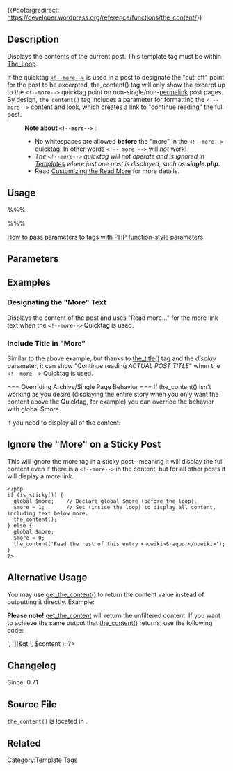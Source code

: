 {{#dotorgredirect: https://developer.wordpress.org/reference/functions/the_content/}}

{{Languages|
{{en|Template Tags/the_content}}
{{ja|テンプレートタグ/the_content}}
}}

== Description ==

Displays the contents of the current post. This template tag must be within [[The_Loop]].

If the quicktag [[Writing Posts#Visual Versus HTML Editor|<tt><nowiki><!--more--></nowiki></tt>]] is used in a post to designate the "cut-off" point for the post to be excerpted, the_content() tag will only show the excerpt up to the <tt><nowiki><!--more--></nowiki></tt> quicktag point on non-single/non-[[Glossary#Permalink|permalink]] post pages.  By design, <tt>the_content()</tt> tag includes a parameter for formatting the <tt><nowiki><!--more--></nowiki></tt> content and look, which creates a link to "continue reading" the full post.

:'''Note about <tt><nowiki><!--more--></nowiki></tt>''' :
:* No whitespaces are allowed '''before''' the "more" in the <tt><nowiki><!--more--></nowiki></tt> quicktag. In other words <tt><nowiki><!-- more --></nowiki></tt> will ''not'' work!
:* ''The <tt><nowiki><!--more--></nowiki></tt> quicktag will not operate and is ignored in [[Templates]] where just one post is displayed, such as '''single.php'''.''
:* Read [[Customizing the Read More]] for more details.

== Usage ==

%%%<?php the_content( $more_link_text, $stripteaser ); ?>%%%

[[Template Tags/How to Pass Tag Parameters#Tags with PHP function-style parameters|How to pass parameters to tags with PHP function-style parameters]]

== Parameters ==

{{Parameter|$more_link_text|string|The link text to display for the "more" link.|optional|'(more...)'}}
{{Parameter|$stripteaser|boolean|Strip teaser content before the more text.|optional|false}}

== Examples ==

=== Designating the "More" Text ===

Displays the content of the post and uses "Read more..." for the more link text when the <tt><nowiki><!--more--></nowiki></tt> Quicktag is used.

 <?php the_content('Read more...'); ?>

=== Include Title in "More" ===

Similar to the above example, but thanks to [[Template Tags/the title|the_title()]] tag and the ''display'' parameter, it can show "Continue reading ''ACTUAL POST TITLE''" when the <tt><nowiki><!--more--></nowiki></tt> Quicktag is used.

 <?php the_content("Continue reading " . get_the_title()); ?>

=== Overriding Archive/Single Page Behavior ===

If the_content() isn't working as you desire (displaying the entire story when you only want the content above the <tt><nowiki><!--more--></nowiki></tt> Quicktag, for example) you can override the behavior with global $more.

 <?php 
 global $more;    // Declare global $more (before the loop).
 $more = 0;       // Set (inside the loop) to display content above the more tag.
 the_content("More...");
 ?>

if you need to display all of the content:

 <?php 
 global $more;    // Declare global $more (before the loop).
 $more = 1;       // Set (inside the loop) to display all content, including text below more.
 the_content();
 ?>

==Ignore the "More" on a Sticky Post==
This will ignore the more tag in a sticky post--meaning it will display the full content even if there is a <tt><nowiki><!--more--></nowiki></tt> in the content, but for all other posts it will display a more link.
  
<pre>
<?php
if (is_sticky()) {
  global $more;    // Declare global $more (before the loop).
  $more = 1;       // Set (inside the loop) to display all content, including text below more.
  the_content();
} else {
  global $more;
  $more = 0;
  the_content('Read the rest of this entry <nowiki>&raquo;</nowiki>');
}
?>
</pre>

== Alternative Usage ==

You may use [[Function Reference/get_the_content|get_the_content()]] to return the content value instead of outputting it directly.  Example:

 <?php $content = get_the_content(); ?>

'''Please note!''' [[Function Reference/get_the_content|get_the_content]] will return the unfiltered content. If you want to achieve the same output that [[Template Tags/the_content|the_content()]] returns, use the following code:

 <?php
 $content = apply_filters( 'the_content', get_the_content() );
 $content = str_replace( ']]>', ']]&amp;gt;', $content );
 ?>

== Changelog ==

Since: 0.71

==Source File==

<tt>the_content()</tt> is located in {{Trac|wp-includes/post-template.php}}.

== Related ==

{{Tag Post Tags}}

{{Tag Footer}}

[[Category:Template Tags]]